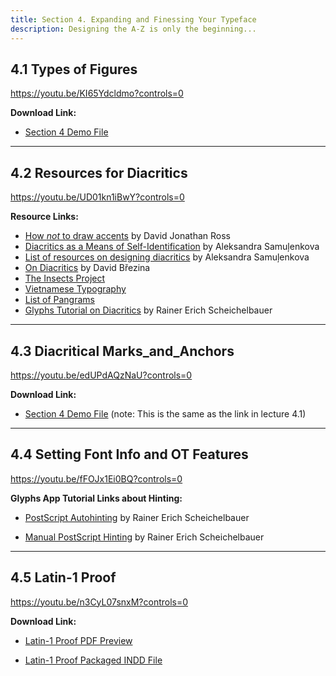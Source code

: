```yaml
---
title: Section 4. Expanding and Finessing Your Typeface
description: Designing the A-Z is only the beginning...
---
```


## 4.1 Types of Figures

https://youtu.be/KI65Ydcldmo?controls=0

**Download Link:**

* [Section 4 Demo File](https://github.com/lynneyun/foundations-of-type-website/raw/master/src/docs/usage/curriculum/files/4.1/Chapter_4_Demo_Files.zip)

***

## 4.2 Resources for Diacritics

https://youtu.be/UD01kn1iBwY?controls=0

**Resource Links:**

* [How *not* to draw accents](https://www.youtube.com/watch?v=-N--5Wg-2p4) by David Jonathan Ross
* [Diacritics as a Means of Self-Identification](https://youtu.be/uBqReCzyqRg) by Aleksandra Samuļenkova
* [List of resources on designing diacritics](http://www.alphabettes.org/resources-on-designing-diacritics/) by Aleksandra Samuļenkova
* [On Diacritics](https://ilovetypography.com/2009/01/24/on-diacritics) by David Březina
* [The Insects Project](http://theinsectsproject.eu/)
* [Vietnamese Typography](https://vietnamesetypography.com/)
* [List of Pangrams](http://clagnut.com/blog/2380/)  
* [Glyphs Tutorial on Diacritics](https://glyphsapp.com/tutorials/diacritics) by Rainer Erich Scheichelbauer


***

## 4.3 Diacritical Marks_and_Anchors

https://youtu.be/edUPdAQzNaU?controls=0

**Download Link:**

* [Section 4 Demo File](https://github.com/lynneyun/foundations-of-type-website/raw/master/src/docs/usage/curriculum/files/4.1/Chapter_4_Demo_Files.zip) (note: This is the same as the link in lecture 4.1)

***

## 4.4 Setting Font Info and OT Features

https://youtu.be/fFOJx1Ei0BQ?controls=0

**Glyphs App Tutorial Links about Hinting:**

* [PostScript Autohinting](https://glyphsapp.com/tutorials/hinting-postscript-autohinting) by Rainer Erich Scheichelbauer

* [Manual PostScript Hinting](https://glyphsapp.com/tutorials/hinting-manual-postscript-hinting) by Rainer Erich Scheichelbauer

***

## 4.5 Latin-1 Proof

https://youtu.be/n3CyL07snxM?controls=0

**Download Link:**

* [Latin-1 Proof PDF Preview](https://github.com/lynneyun/foundations-of-type-website/blob/master/src/docs/usage/curriculum/files/4.5/Latin-1_Proof.pdf)
 
* [Latin-1 Proof Packaged INDD File](https://github.com/lynneyun/foundations-of-type-website/raw/master/src/docs/usage/curriculum/files/4.5/Latin-1_Proof.zip)